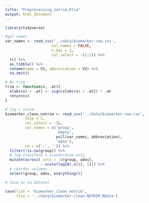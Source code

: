 ```yaml
---
title: "Preprocessing_notrim_Ella"
output: html_document
---
```


```r
library(tidyverse)

#get names
var_names <- read_csv('../data/biomarker-raw.csv', 
                     col_names = FALSE, 
                     n_max = 2, 
                     col_select = -(1:2)) %>%
  t() %>%
  as_tibble() %>%
  rename(name = V1, abbreviation = V2) %>%
  na.omit()

# No trim
trim <- function(x, .at){
  x[abs(x) > .at] <- sign(x[abs(x) > .at]) * .at
  return(x)
}

# log + scale
biomarker_clean_notrim <- read_csv('../data/biomarker-raw.csv', 
         skip = 2,
         col_select = -2L,
         col_names = c('group', 
                       'empty',
                       pull(var_names, abbreviation),
                       'ados'),
         na = c('-', '')) %>%
  filter(!is.na(group)) %>%
  # log-transform + standardize only
  mutate(across(.cols = -c(group, ados), 
                ~ scale(log10(.x))[, 1])) %>%
  # reorder columns
  select(group, ados, everything())

# Save as no dataset

save(list = 'biomarker_clean_notrim', 
     file = '../data/biomarker-clean-NOTRIM.RData')
```